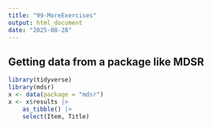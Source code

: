 ```yaml
---
title: "99-MoreExercises"
output: html_document
date: "2025-08-28"
---
```

## Getting data from a package like MDSR
```r
library(tidyverse)
library(mdsr)
x <- data(package = "mdsr")
x <- x$results |> 
    as_tibble() |> 
    select(Item, Title)
```
